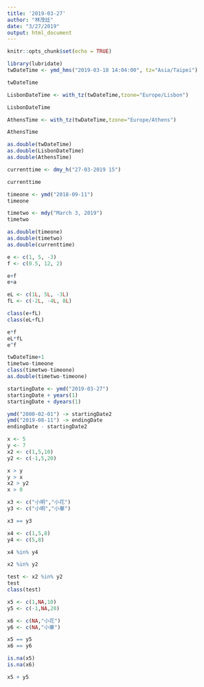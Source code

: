 ```yaml
---
title: '2019-03-27'
author: "林茂廷"
date: "3/27/2019"
output: html_document
---
```


```r
knitr::opts_chunk$set(echo = TRUE)
```

```r
library(lubridate)
twDateTime <- ymd_hms("2019-03-18 14:04:00", tz="Asia/Taipei")

twDateTime

LisbonDateTime <- with_tz(twDateTime,tzone="Europe/Lisbon")

LisbonDateTime

AthensTime <- with_tz(twDateTime,tzone="Europe/Athens")

AthensTime

as.double(twDateTime)
as.double(LisbonDateTime)
as.double(AthensTime)
```

```r
currenttime <- dmy_h("27-03-2019 15")

currenttime

timeone <- ymd("2018-09-11")
timeone

timetwo <- mdy("March 3, 2019")
timetwo

as.double(timeone)
as.double(timetwo)
as.double(currenttime)
```

```r
e <- c(1, 5, -3)
f <- c(0.5, 12, 2)

e+f
e+a

eL <- c(1L, 5L, -3L)
fL <- c(-2L, -4L, 8L)

class(e+fL)
class(eL+fL)

e*f
eL*fL
e^f

twDateTime+1
timetwo-timeone
class(timetwo-timeone)
as.double(timetwo-timeone)
```

```r
startingDate <- ymd("2019-03-27")
startingDate + years(1)
startingDate + dyears(1)
```

```r
ymd("2000-02-01") -> startingDate2
ymd("2019-08-11") -> endingDate
endingDate - startingDate2
```


```r
x <- 5
y <- 7
x2 <- c(1,5,10)
y2 <- c(-1,5,20)

x > y
y > x
x2 > y2
x > 0

x3 <- c("小明","小花")
y3 <- c("小明","小華")

x3 == y3

x4 <- c(1,5,8)
y4 <- c(5,8)

x4 %in% y4

x2 %in% y2

```

```r
test <- x2 %in% y2
test
class(test)
```


```r
x5 <- c(1,NA,10)
y5 <- c(-1,NA,20)

x6 <- c(NA,"小花")
y6 <- c(NA,"小華")

x5 == y5
x6 == y6

is.na(x5)
is.na(x6)

x5 + y5
```

